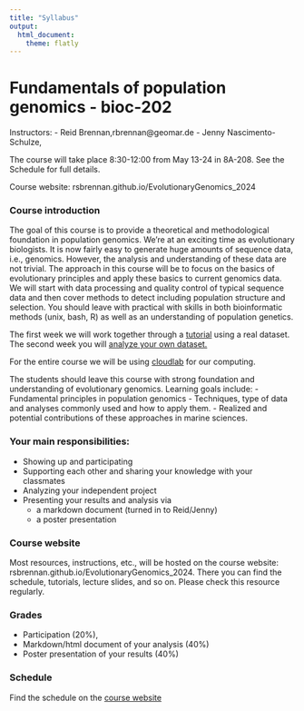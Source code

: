 ```yaml
---
title: "Syllabus"
output:
  html_document:
    theme: flatly
---
```

  
# Fundamentals of population genomics - bioc-202
  
Instructors: 
  - Reid Brennan,rbrennan@geomar.de
  - Jenny Nascimento- Schulze, 

The course will take place 8:30-12:00 from May 13-24 in 8A-208. See the Schedule for full details.

Course website: rsbrennan.github.io/EvolutionaryGenomics_2024

### Course introduction
The goal of this course is to provide a theoretical and methodological foundation in population genomics. 
We’re at an exciting time as evolutionary biologists. It is now fairly easy to generate huge amounts of sequence data, i.e., genomics. However, the analysis and understanding of these data are not trivial. The approach in this course will be to focus on the basics of evolutionary principles and apply these basics to current genomics data. We will start with data processing and quality control of typical sequence data and then cover methods to detect including population structure and selection. You should leave with practical with skills in both bioinformatic methods (unix, bash, R) as well as an understanding of population genetics.

The first week we will work together through a [tutorial](https://rsbrennan.github.io/EvolutionaryGenomics_2024/tutorials.html) using a real dataset. The second week you will [analyze your own dataset.](https://rsbrennan.github.io/EvolutionaryGenomics_2024/project_overview.html)

For the entire course we will be using [cloudlab](https://cloudlab.rz.uni-kiel.de/) for our computing.

The students should leave this course with strong foundation and understanding of evolutionary genomics. Learning goals include:
- Fundamental principles in population genomics
- Techniques, type of data and analyses commonly used and how to apply them.
- Realized and potential contributions of these approaches in marine sciences. 

### Your main responsibilities:
- Showing up and participating
- Supporting each other and sharing your knowledge with your classmates
- Analyzing your independent project
- Presenting your results and analysis via 
  - a markdown document (turned in to Reid/Jenny)
  - a poster presentation

### Course website
Most resources, instructions, etc., will be hosted on the course website: rsbrennan.github.io/EvolutionaryGenomics_2024. There you can find the schedule, tutorials, lecture slides, and so on. Please check this resource regularly. 

### Grades
- Participation (20%), 
- Markdown/html document of your analysis (40%)
- Poster presentation of your results (40%)

### Schedule
Find the schedule on the [course website](https://rsbrennan.github.io/EvolutionaryGenomics_2024/schedule.html)
